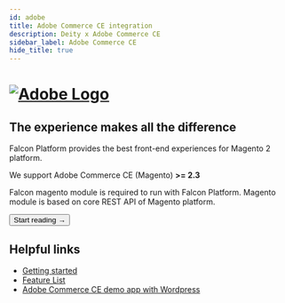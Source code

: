 ```yaml
---
id: adobe
title: Adobe Commerce CE integration
description: Deity x Adobe Commerce CE
sidebar_label: Adobe Commerce CE
hide_title: true
---
```



<h1>
<a href="https://magento.com/" rel="noreferrer noopener" target="_blank" aria-label="visit the Adobe site" className="invert">
  <img src="/docs/img/docs/platform/adobe-logo.svg" alt="Adobe Logo" className="height80 pb10"/>
</a>
</h1>

<h2>The experience makes all the difference</h2>

Falcon Platform provides the best front-end experiences for Magento 2 platform.

We support Adobe Commerce CE (Magento) **>= 2.3**

Falcon magento module is required to run with Falcon Platform.
Magento module is based on core REST API of Magento platform.

<Button variant="contained" size="medium" href="/docs/integrations/adobe/getting-started">
  Start reading →
</Button>
<div className="mb60"></div>

## Helpful links

- [Getting started](/docs/integrations/adobe/getting-started)
- [Feature List](/docs/integrations/adobe/features)
- [Adobe Commerce CE demo app with Wordpress](https://v3demo1.deity.io/)
